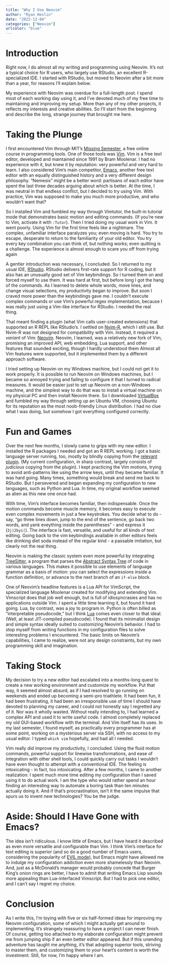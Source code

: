 ```yaml
---
title: "Why I Use Neovim"
author: "Ryan Heslin"
date: "2022-12-04"
categories: ["Neovim"]
urlcolor: "blue"
---
```


# Introduction

Right now, I do almost all my writing and programming using Neovim.
It's not a typical choice for R users, who largely use RStudio, an excellent
R-specialized IDE. I started with RStudio, but moved to Neovim after a bit more
than a year, for reasons I'll explain below.

My experience with Neovim was overdue for a full-length post. I spend
most of each working day using it, and I've devoted much of my free time
to maintaining and improving my setup. More than any of my other projects,
it reflects my interests and creative abilities. So I'll start from the beginning
and describe the long, strange journey that brought me here.

# Taking the Plunge

I first encountered Vim through MIT's [Missing Semester](https://missing.csail.mit.edu/2020/editors/),
a free online course in programming tools. One of those tools was [Vim](https://www.vim.org/).
Vim is a free text editor, developed and maintained since 1991 by Bram Moolenar.
I had no experience with it, but knew it by reputation: very powerful and very hard to learn. I also considered Vim's main competitor, [Emacs](https://www.gnu.org/software/emacs/),
another free text editor with an equally distinguished history and a very different
design philosophy. "Nemesis" might be a better word: partisans of each editor
have spent the last three decades arguing about which is better. At the time,
I was neutral in that endless conflict, but I decided to try using Vim.
With practice, Vim was supposed to make you much more productive, and
who wouldn't want that?

So I installed Vim and fumbled my way through Vimtutor, the built-in tutorial
mode that demonstrates basic motion and editing commands. (If you're
new to Vim, activate it with `:Tutor`). Then I
tried doing my usual work in Vim. It went poorly.
Using Vim for the first time feels like
a nightmare. The complex, unfamiliar interface
paralyzes you; even moving is hard.
You try to escape, desperate to
return to the familiarity of your old editor. You try every key
combination you can think of, but nothing works; even quitting is a
challenge. The experience is almost enough to scare you off from
trying again

A gentler introduction was necessary, I concluded. So I returned to my
usual IDE, [RStudio](https://posit.co/products/open-source/rstudio/).
RStudio delivers first-rate support for R coding, but it also has an
unusually good set of Vim keybindings. So I turned them on and forced myself
to use them. It was hard at first, but before long I got the hang of the commands.
As I learned to delete whole words, move lines, and change visual selections,
my productivity began to improve. But soon I craved more power than the
keybindings gave me. I couldn't execute complex commands or use Vim's
powerful regex implementation, because I was really just using a Vim-like
interface for RStudio. I needed the real thing.

That meant finding a plugin (what Vim calls user-created extensions) that supported an
R REPL like RStudio's. I settled on [Nvim-R](https://github.com/jalvesaq/Nvim-R),
which I still use. But Nvim-R was not designed for compatibility with Vim. Instead, it required
a _variant_ of Vim: [Neovim](https://neovim.io/). Neovim, I learned,
was a relatively new fork of Vim, promising an improved API, web embedding,
Lua support, and other features that sounded exciting, though I hardly understood them
Almost all Vim features were supported, but it implemented them by a different approach
software.

I tried setting up Neovim on my Windows machine, but I could not get it
to work properly. It is possible to run Neovim on Windows machines, but
I became so annoyed trying and failing to configure it that I turned to radical measures.
It would be easier just to set up Neovim on a non-Windows machine, and the
simplest way to do that was to install a virtual machine on my physical PC and
then install Neovim there. So I downloaded
[VirtualBox](https://www.virtualbox.org/) and fumbled my way through setting up an Ubuntu VM,
choosing Ubuntu for its reputation as the most noob-friendly Linux distribution. I had no clue what
I was doing, but somehow I got everything configured correctly.

# Fun and Games

Over the next few months, I slowly came to grips with my new editor. I
installed the R packages I needed and got an R REPL working. I got a basic
language server running, too, mostly by blindly copying from
the [relevant plugin](https://github.com/neovim/nvim-lspconfig).
(My current configuration, in sharp contrast, largely consists of _judicious_ copying
from the plugin).
I kept practicing the Vim motions, trying to avoid anti-patterns like using
the arrow keys, until they became familiar. It was hard going. Many times,
something would break and send me back to RStudio. But I persevered and
began expanding my configuration to new languages, such as Python and Lua.
In time, my original workflow seemed as alien as this new one once had.

With time, Vim's interface becomes familiar, then indispensable. Once the
motion commands become muscle memory, it becomes easy to execute even
complex movements in just a few keystrokes. You decide what to do -
say, "go three lines down, jump to the end of the sentence, go back two words,
and yank eveything inside the parentheses" - and express it (`3j)2byi(`).
The interface is fast, versatile, and useful for all kinds of text editing.
Going back to the vim keybindings available in other editors feels like
drinking diet soda instead of the regular kind - a passable imitation, but
clearly not the real thing.

Neovim is making the classic system even more powerful by integrating
[TreeSitter](https://tree-sitter.github.io/tree-sitter/), a program
that parses the [Abstract Syntax Tree](https://en.wikipedia.org/wiki/Abstract_syntax_tree)
of code in various languages. This makes it possible to use elements of
language grammar as a basis of motion: you can select the expressions inside
a function definition, or advance to the next branch of an `if-else` block.

One of Neovim's headline features is a Lua API for VimScript, the
specialized language Moolenar created for modifying and extending Vim.
Vimscript does that job well enough, but is full of idiosyncrasies
and has no applications outside Vim. I spent a little time learning it,
but found it hard going.
Lua, by contrast, was a joy to program in. Python is often billed
as "interpretable pseudocode," but I think [Lua](https://www.lua.org/)
comes even closer to that ideal. (Well, at least JIT-compiled pseudocode).
I found that its minimalist design and simple syntax ideally suited
to customizing Neovim's behavior. I had to stop myself from
writing functions in my configuration files to solve interesting problems
I encountered. The basic limits on Neovim's capabilities, I came to realize,
were not any design constraints, but my own programming skill and imagination.

# Taking Stock

My decision to try a new editor had escalated into a months-long quest to
create a new working environment and customize my workflow. Put that
way, it seemed almost absurd, as if I had resolved to go running on
weekends and ended up becoming a semi-pro triathlete. It had been fun,
it had been frustrating, it had been an irresponsible use of time I should
have devoted to planning my career, and I could not honestly say I regretted
any of it. Nor was it wholly wasted. Without really intending
to, I had learned a complex API and used it to write useful code. I
almost completely replaced my old GUI-based workflow with the terminal.
And Vim itself has its uses. In my last semester, I found myself, as
practically every programmer has at some point, working on a mysterious server
via SSH, with no access to my usual editor. I typed `which vim` hopefully,
and had all I needed.

Vim really did improve my productivity, I concluded. Using the fluid motion commands,
powerful support for linewise transformations, and ease of integration with
other shell tools, I could quickly carry out tasks I wouldn't have even thought
to attempt with a conventional IDE. The feeling is intoxicating - in fact,
too intoxicating. After a few months, I came to another realization: I
spent much more time editing my configuration than I saved using it to do
actual work. I am the type who would rather spend an hour finding an
interesting way to automate a boring task than ten minutes actually doing it.
And if that's procrastination, isn't it the same impulse that spurs us
to invent new technologies? You be the judge.

# Aside: Should I Have Gone with Emacs?

The idea isn't ridiculous. I know little of Emacs,
but I have heard it described as even more
versatile and configurable than Vim. I think
Vim's interface for text editing is superior
(and so do a good number of Emacs users, considering the popularity of
[EVIL mode](https://github.com/emacs-evil/evil)),
but Emacs might have allowed me to indulge
my configuration addiction even more shamelessly
than Neovim. And, just as a McDonald's manager would probably concede
that Burger King's onion rings are better, I
have to admit that writing Emacs Lisp sounds more appealing than
Lua-interfaced Vimscript.
But I had to pick one editor, and I can't say I regret my choice.

# Conclusion

As I write this, I'm toying with five or six half-formed ideas for improving
my Neovim configuration, some of which I might actually get around to
implementing. It's strangely reassuring to have a project I can never finish.
Of course, getting too attached to my elaborate configuration might
prevent me from jumping ship if an even better editor appeared. But
if this unending adventure has taught me anything, it's that adopting
    superior tools, striving to master them, and customizing them
to your heart's content is worth the investment. Still, for now, I'm
happy where I am.
